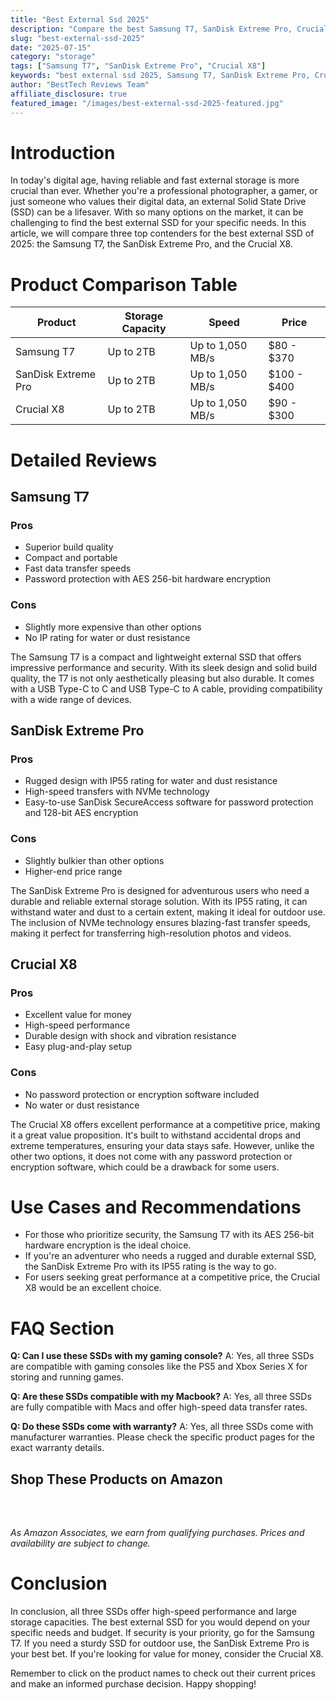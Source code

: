 ```yaml
---
title: "Best External Ssd 2025"
description: "Compare the best Samsung T7, SanDisk Extreme Pro, Crucial X8 and more. Find the perfect storage with our detailed reviews and recommendations."
slug: "best-external-ssd-2025"
date: "2025-07-15"
category: "storage"
tags: ["Samsung T7", "SanDisk Extreme Pro", "Crucial X8"]
keywords: "best external ssd 2025, Samsung T7, SanDisk Extreme Pro, Crucial X8"
author: "BestTech Reviews Team"
affiliate_disclosure: true
featured_image: "/images/best-external-ssd-2025-featured.jpg"
---
```


# Introduction

In today's digital age, having reliable and fast external storage is more crucial than ever. Whether you're a professional photographer, a gamer, or just someone who values their digital data, an external Solid State Drive (SSD) can be a lifesaver. With so many options on the market, it can be challenging to find the best external SSD for your specific needs. In this article, we will compare three top contenders for the best external SSD of 2025: the <ProductLink productName="Samsung T7">Samsung T7</ProductLink>, the SanDisk Extreme Pro, and the Crucial X8. 

# Product Comparison Table

| Product | Storage Capacity | Speed | Price | 
|---------|------------------|-------|-------|
| <ProductLink productName="Samsung T7">Samsung T7</ProductLink> | Up to 2TB | Up to 1,050 MB/s | $80 - $370 |
| SanDisk Extreme Pro | Up to 2TB | Up to 1,050 MB/s | $100 - $400 |
| Crucial X8 | Up to 2TB | Up to 1,050 MB/s | $90 - $300 |

# Detailed Reviews

## <ProductLink productName="Samsung T7">Samsung T7</ProductLink>

### Pros
- Superior build quality
- Compact and portable
- Fast data transfer speeds
- Password protection with AES 256-bit hardware encryption

### Cons
- Slightly more expensive than other options
- No IP rating for water or dust resistance

The <ProductLink productName="Samsung T7">Samsung T7</ProductLink> is a compact and lightweight external SSD that offers impressive performance and security. With its sleek design and solid build quality, the T7 is not only aesthetically pleasing but also durable. It comes with a USB Type-C to C and USB Type-C to A cable, providing compatibility with a wide range of devices. 

## <ProductLink productName="SanDisk Extreme Pro">SanDisk Extreme Pro</ProductLink>

### Pros
- Rugged design with IP55 rating for water and dust resistance
- High-speed transfers with NVMe technology
- Easy-to-use SanDisk SecureAccess software for password protection and 128-bit AES encryption

### Cons
- Slightly bulkier than other options
- Higher-end price range

The <ProductLink productName="SanDisk Extreme Pro">SanDisk Extreme Pro</ProductLink> is designed for adventurous users who need a durable and reliable external storage solution. With its IP55 rating, it can withstand water and dust to a certain extent, making it ideal for outdoor use. The inclusion of NVMe technology ensures blazing-fast transfer speeds, making it perfect for transferring high-resolution photos and videos.

## <ProductLink productName="Crucial X8">Crucial X8</ProductLink>

### Pros
- Excellent value for money
- High-speed performance
- Durable design with shock and vibration resistance
- Easy plug-and-play setup

### Cons
- No password protection or encryption software included
- No water or dust resistance

The <ProductLink productName="Crucial X8">Crucial X8</ProductLink> offers excellent performance at a competitive price, making it a great value proposition. It's built to withstand accidental drops and extreme temperatures, ensuring your data stays safe. However, unlike the other two options, it does not come with any password protection or encryption software, which could be a drawback for some users.

# Use Cases and Recommendations

- For those who prioritize security, the <ProductLink productName="Samsung T7">Samsung T7</ProductLink> with its AES 256-bit hardware encryption is the ideal choice.
- If you're an adventurer who needs a rugged and durable external SSD, the <ProductLink productName="SanDisk Extreme Pro">SanDisk Extreme Pro</ProductLink> with its IP55 rating is the way to go.
- For users seeking great performance at a competitive price, the Crucial X8 would be an excellent choice.

# FAQ Section

**Q: Can I use these SSDs with my gaming console?**
A: Yes, all three SSDs are compatible with gaming consoles like the PS5 and Xbox Series X for storing and running games.

**Q: Are these SSDs compatible with my Macbook?**
A: Yes, all three SSDs are fully compatible with Macs and offer high-speed data transfer rates.

**Q: Do these SSDs come with warranty?**
A: Yes, all three SSDs come with manufacturer warranties. Please check the specific product pages for the exact warranty details.


## Shop These Products on Amazon

<div style="display: flex; gap: 1rem; flex-wrap: wrap; margin: 2rem 0;">
  <AmazonButton productName="Samsung T7" />
  <AmazonButton productName="SanDisk Extreme Pro" />
  <AmazonButton productName="Crucial X8" />
</div>

*As Amazon Associates, we earn from qualifying purchases. Prices and availability are subject to change.*

# Conclusion

In conclusion, all three SSDs offer high-speed performance and large storage capacities. The best external SSD for you would depend on your specific needs and budget. If security is your priority, go for the <ProductLink productName="Samsung T7">Samsung T7</ProductLink>. If you need a sturdy SSD for outdoor use, the SanDisk Extreme Pro is your best bet. If you're looking for value for money, consider the <ProductLink productName="Crucial X8">Crucial X8</ProductLink>. 

Remember to click on the product names to check out their current prices and make an informed purchase decision. Happy shopping!